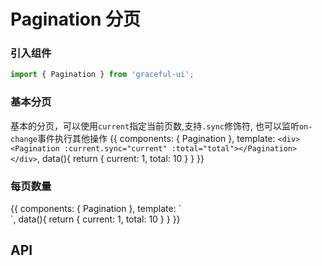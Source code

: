 
<Meta title="数据展示|Pagination 分页" component={Pagination} />

# Pagination 分页

### 引入组件

```js
import { Pagination } from 'graceful-ui';
```

### 基本分页
基本的分页，可以使用`current`指定当前页数,支持`.sync`修饰符, 也可以监听`on-change`事件执行其他操作
<Preview>
  <Story name="基本分页">
    {{
      components: { Pagination },
      template: `
        <div>
            <Pagination :current.sync="current" :total="total"></Pagination>
        </div>
      `,
      data(){
          return { 
              current: 1,
              total: 10
          }
      }
    }}
  </Story>
</Preview>

### 每页数量

<Preview>
  <Story name="每页数量">
    {{
      components: { Pagination },
      template: `
        <div>
            <Pagination :current.sync="current" :total="total" show-elevator></Pagination>
        </div>
      `,
      data(){
          return { 
              current: 1,
              total: 10
          }
      }
    }}
  </Story>
</Preview>

## API

<Props of={Pagination} />
